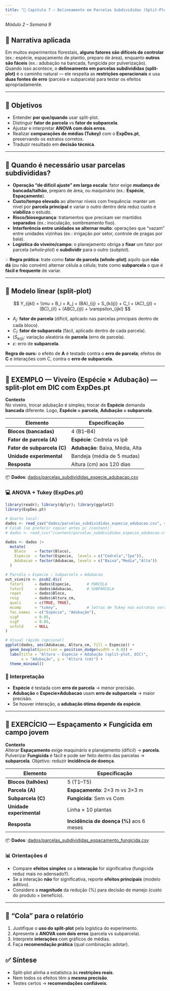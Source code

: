```yaml
---
title: "📖 Capítulo 7 – Delineamento em Parcelas Subdivididas (Split-Plot)"
---
```


*Módulo 2 – Semana 9*

## 🌱 Narrativa aplicada

Em muitos experimentos florestais, **alguns fatores são difíceis de controlar** (ex.: espécie, espaçamento de plantio, preparo de área), enquanto **outros são fáceis** (ex.: adubação na bancada, fungicida por pulverização).  
Quando isso acontece, o **delineamento em parcelas subdivididas (split-plot)** é o caminho natural — ele respeita as **restrições operacionais** e usa **duas fontes de erro** (parcela e subparcela) para testar os efeitos apropriadamente.

---

## 🎯 Objetivos
- Entender **por que/quando** usar split-plot.  
- Distinguir **fator de parcela** vs **fator de subparcela**.  
- Ajustar e interpretar **ANOVA com dois erros**.  
- Realizar **comparações de médias (Tukey)** com o **ExpDes.pt**, preservando os estratos corretos.  
- Traduzir resultado em **decisão técnica**.

---

## 🧭 Quando **é necessário** usar parcelas subdivididas?

- **Operação “de difícil ajuste” em larga escala**: fator exige **mudança de bancada/talhão**, preparo de área, ou maquinário (ex.: **Espécie**, **Espaçamento**).  
- **Custo/tempo elevado** ao alternar níveis com frequência: manter um nível por **parcela principal** e variar o outro dentro dela reduz custo e **viabiliza** o estudo.  
- **Risco/biosegurança**: tratamentos que precisam ser mantidos **separados** (ex.: inoculação, sombreamento fixo).  
- **Interferência entre unidades se alternar muito**: operações que “vazam” entre unidades vizinhas (ex.: irrigação por setor, controle de pragas por baia).  
- **Logística do viveiro/campo**: o planejamento obriga a **fixar** um fator por parcela (*whole‑plot*) e **subdividir** para o outro (*subplot*).

::: callout-tip
💡 **Regra prática**: trate como **fator de parcela (whole‑plot)** aquilo que **não dá** (ou não convém) alternar célula a célula; trate como **subparcela** o que é **fácil e frequente** de variar.
:::

---

## 🧮 Modelo linear (split-plot)

$$
Y_{ijkl} = \\mu + B_i + A_j + (BA)_{ij} + S_{k(ij)} + C_l + (AC)_{jl} + (BC)_{il} + (ABC)_{ijl} + \varepsilon_{ijkl}
$$

- $A_j$: **fator de parcela** (difícil, aplicado nas parcelas principais dentro de cada bloco).  
- $C_l$: **fator de subparcela** (fácil, aplicado dentro de cada parcela).  
- $(S_{k(ij)}$: variação aleatória de **parcela** (erro de parcela).  
- $\varepsilon$: erro de **subparcela**.

**Regra de ouro:** o efeito de **A** é testado contra o **erro de parcela**; efeitos de **C** e interações com C, contra o **erro de subparcela**.

---

## 🌳 EXEMPLO — Viveiro (Espécie × Adubação) — split‑plot em DIC **com ExpDes.pt**

**Contexto**  
No viveiro, trocar adubação é simples; trocar de **Espécie** demanda **bancada** diferente. Logo, **Espécie = parcela**, **Adubação = subparcela**.

| Elemento | Especificação |
|---|---|
| **Blocos (bancadas)** | 4 (B1–B4) |
| **Fator de parcela (A)** | **Espécie**: Cedrela vs Ipê |
| **Fator de subparcela (C)** | **Adubação**: Baixa, Média, Alta |
| **Unidade experimental** | Bandeja (média de 5 mudas) |
| **Resposta** | Altura (cm) aos 120 dias |

📦 **Dados**: [dados/parcelas_subdivididas_especie_adubacao.csv](dados/parcelas_subdivididas_especie_adubacao.csv)

### 💻 ANOVA + Tukey (ExpDes.pt)

```r
library(readr); library(dplyr); library(ggplot2)
library(ExpDes.pt)

# Quarto local:
dados <- read_csv("dados/parcelas_subdivididas_especie_adubacao.csv", show_col_types = FALSE)
# Colab (se preferir copiar antes p/ /content):
# dados <- read_csv("/content/parcelas_subdivididas_especie_adubacao.csv", show_col_types = FALSE)

dados <- dados |>
  mutate(
    Bloco    = factor(Bloco),
    Especie  = factor(Especie,  levels = c("Cedrela","Ipe")),
    Adubacao = factor(Adubacao, levels = c("Baixa","Media","Alta"))
  )

# Parcela = Especie ; Subparcela = Adubacao
out_viveiro <- psub2.dic(
  fator1     = dados$Especie,       # PARCELA
  fator2     = dados$Adubacao,      # SUBPARCELA
  repet      = dados$Bloco,
  resp       = dados$Altura_cm,
  quali      = c(TRUE, TRUE),
  mcomp      = "tukey",             # letras de Tukey nos estratos corretos
  fac.names  = c("Espécie", "Adubação"),
  sigF       = 0.05,
  sigT       = 0.05,
  unfold     = NULL
)

# Visual rápido (opcional)
ggplot(dados, aes(Adubacao, Altura_cm, fill = Especie)) +
  geom_boxplot(position = position_dodge(width = 0.8)) +
  labs(title = "Altura – Espécie × Adubação (split-plot, DIC)",
       x = "Adubação", y = "Altura (cm)") +
  theme_minimal()
```



### 🧩 Interpretação
- **Espécie** é testada com **erro de parcela** → menor precisão.  
- **Adubação** e **Especie×Adubacao** usam **erro de subparcela** → maior precisão.  
- Se houver interação, a **adubação ótima depende da espécie**.

---

## 🌾 EXERCÍCIO — Espaçamento × Fungicida em campo jovem

**Contexto**  
Alterar **Espaçamento** exige maquinário e planejamento (difícil) → **parcela**. Pulverizar **Fungicida** é fácil e pode ser feito dentro das parcelas → **subparcela**. Objetivo: reduzir **incidência de doença**.

| Elemento | Especificação |
|---|---|
| **Blocos (talhões)** | 5 (T1–T5) |
| **Parcela (A)** | **Espaçamento**: 2×3 m vs 3×3 m |
| **Subparcela (C)** | **Fungicida**: Sem vs Com |
| **Unidade experimental** | Linha × 10 plantas |
| **Resposta** | **Incidência de doença (%)** aos 6 meses |

📦 **Dados**: [dados/parcelas_subdivididas_espacamento_fungicida.csv](dados/parcelas_subdivididas_espacamento_fungicida.csv)


### 📊 Orientações d
- Compare **efeitos simples** se a **interação** for significativa (fungicida reduz mais no adensado?).  
- Se a interação **não** for significativa, reporte **efeitos principais** (modelo aditivo).  
- Considere a **magnitude** da redução (%) para decisão de manejo (custo do produto × benefício).

---

## 🧾 “Cola” para o relatório
1) Justifique o **uso do split-plot** pela logística do experimento.  
2) Apresente a **ANOVA com dois erros** (parcela vs subparcela).  
3) Interprete **interações** com gráficos de médias.  
4) Faça **recomendação prática** (qual combinação adotar).

## ✅ Síntese
- Split-plot alinha a estatística às **restrições reais**.  
- Nem todos os efeitos têm a **mesma precisão**.  
- Testes certos → **recomendações confiáveis**.

